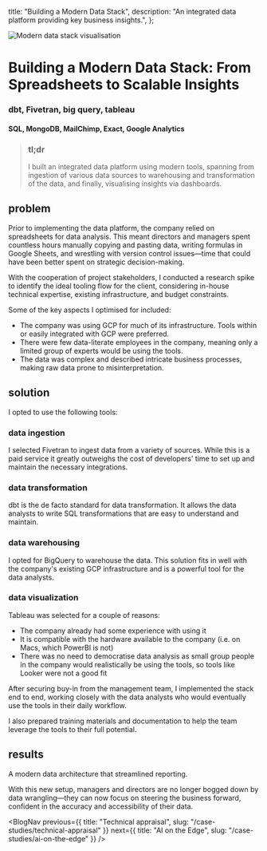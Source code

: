 
  title: "Building a Modern Data Stack",
  description:
    "An integrated data platform providing key business insights.",
};

<Image
  src={biStackCover}
  alt="Modern data stack visualisation"
  className="object-cover aspect-video"
  priority
/>

# Building a Modern Data Stack: From Spreadsheets to Scalable Insights
### dbt, Fivetran, big query, tableau
#### SQL, MongoDB, MailChimp, Exact, Google Analytics

<CompanyTile logo={logo} name="De Energiebespaarders" />

>### tl;dr
> I built an integrated data platform using modern tools, spanning from ingestion of various data sources to warehousing and transformation of the data, and finally, visualising insights via dashboards.

## problem
Prior to implementing the data platform, the company relied on spreadsheets for data analysis. This meant directors and managers spent countless hours manually copying and pasting data, writing formulas in Google Sheets, and wrestling with version control issues—time that could have been better spent on strategic decision-making.

With the cooperation of project stakeholders, I conducted a research spike to identify the ideal tooling flow for the client, considering in-house technical expertise, existing infrastructure, and budget constraints.

Some of the key aspects I optimised for included:

- The company was using GCP for much of its infrastructure. Tools within or easily integrated with GCP were preferred.
- There were few data-literate employees in the company, meaning only a limited group of experts would be using the tools.
- The data was complex and described intricate business processes, making raw data prone to misinterpretation.

## solution
I opted to use the following tools:

### data ingestion
I selected Fivetran to ingest data from a variety of sources. While this is a paid service it greatly outweighs the cost of developers' time to set up and maintain the necessary integrations.

### data transformation
dbt is the de facto standard for data transformation. It allows the data analysts to write SQL transformations that are easy to understand and maintain.

### data warehousing
I opted for BigQuery to warehouse the data. This solution fits in well with the company's existing GCP infrastructure and is a powerful tool for the data analysts.

### data visualization
Tableau was selected for a couple of reasons:
- The company already had some experience with using it
- It is compatible with the hardware available to the company (i.e. on Macs, which PowerBI is not)
- There was no need to democratise data analysis as small group people in the company would realistically be using the tools, so tools like Looker were not a good fit

<ZoomImage src={flow} alt="Modern data stack visualisation" caption="Data flow diagram, showing how data moves from source to chart" />

After securing buy-in from the management team, I implemented the stack end to end, working closely with the data analysts who would eventually use the tools in their daily workflow.

I also prepared training materials and documentation to help the team leverage the tools to their full potential.

## results
A modern data architecture that streamlined reporting.

With this new setup, managers and directors are no longer bogged down by data wrangling—they can now focus on steering the business forward, confident in the accuracy and accessibility of their data.

<ContactBanner />

<BlogNav 
  previous={{ title: "Technical appraisal", slug: "/case-studies/technical-appraisal" }} 
  next={{ title: "AI on the Edge", slug: "/case-studies/ai-on-the-edge" }} 
/>